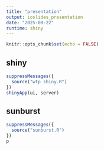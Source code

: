 ```yaml
---
title: "presentation"
output: ioslides_presentation
date: "2025-08-22"
runtime: shiny
---
```


```r
knitr::opts_chunk$set(echo = FALSE)
```

## shiny

```r
suppressMessages({
  source("wtp shiny.R")
})
shinyApp(ui, server)
```

## sunburst

```r
suppressMessages({
  source("sunburst.R")
})
p
```